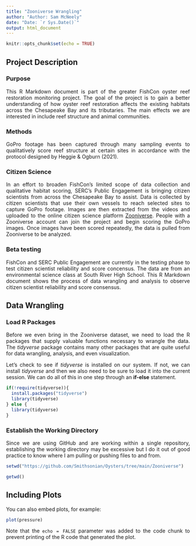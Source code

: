 ```yaml
---
title: "Zooniverse Wrangling"
author: "Author: Sam McNeely"
date: "Date: `r Sys.Date()`"
output: html_document
---
```

<style>
body {
text-align: justify}
</style>

```r
knitr::opts_chunk$set(echo = TRUE)
```

## **Project Description**

### Purpose

This R Markdown document is part of the greater FishCon oyster reef restoration monitoring project. The goal of the project is to gain a better understanding of how oyster reef restoration affects the existing habitats across the Chesapeake Bay and its tributaries. The main effects we are interested in include reef structure and animal communities. 

### Methods

GoPro footage has been captured through many sampling events to qualitatively score reef structure at certain sites in accordance with the protocol designed by Heggie & Ogburn (2021).

### Citizen Science

In an effort to broaden FishCon's limited scope of data collection and qualitative habitat scoring, SERC's Public Engagement is bringing citizen scientists from across the Chesapeake Bay to assist. Data is collected by citizen scientists that use their own vessels to reach selected sites to capture GoPro footage. Images are then extracted from the videos and uploaded to the online citizen science platform [Zooniverse](https://www.zooniverse.org). People with a Zooniverse account can join the project and begin scoring the GoPro images. Once images have been scored repeatedly, the data is pulled from Zooniverse to be analyzed.

### Beta testing

FishCon and SERC Public Engagement are currently in the testing phase to test citizen scientist reliability and score concensus. The data are from an environmental science class at South River High School. This R Markdown document shows the process of data wrangling and analysis to observe citizen scientist reliability and score consensus.

## **Data Wrangling**

### Load R Packages

Before we even bring in the Zooniverse dataset, we need to load the R packages that supply valuable functions necessary to wrangle the data. The *tidyverse* package contains many other packages that are quite useful for data wrangling, analysis, and even visualization.

Let's check to see if *tidyverse* is installed on our system. If not, we can install *tidyverse* and then we also need to be sure to load it into the current session. We can do all of this in one step through an **if-else** statement.

```r
if(!require(tidyverse)){
  install.packages("tidyverse")
  library(tidyverse)
} else {
  library(tidyverse)
}
```

### Establish the Working Directory

Since we are using GitHub and are working within a single repository, establishing the working directory may be excessive but I do it out of good practice to know where I am pulling or pushing files to and from.


```r
setwd("https://github.com/Smithsonian/Oysters/tree/main/Zooniverse")

getwd()
```


## Including Plots

You can also embed plots, for example:

```r
plot(pressure)
```

Note that the `echo = FALSE` parameter was added to the code chunk to prevent printing of the R code that generated the plot.

